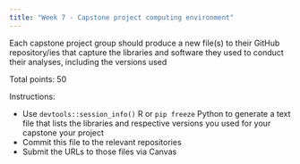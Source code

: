 ```yaml
---
title: "Week 7 - Capstone project computing environment"
---
```


Each capstone project group should produce a new file(s) to their GitHub repository/ies  that capture the libraries and software they used to conduct their analyses, including the versions used

Total points: 50

Instructions:

- Use `devtools::session_info()` R or `pip freeze` Python to generate a text file that lists the libraries and respective versions you used for your capstone your project
- Commit this file to the relevant repositories
- Submit the URLs to those files via Canvas 



